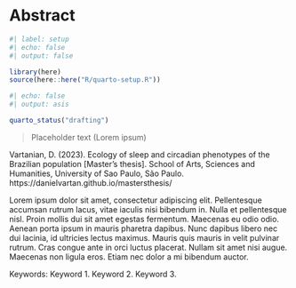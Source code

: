 # Abstract {.unnumbered}

```r
#| label: setup
#| echo: false
#| output: false

library(here)
source(here::here("R/quarto-setup.R"))
```

```r
#| echo: false
#| output: asis

quarto_status("drafting")
```

> Placeholder text (Lorem ipsum)

Vartanian, D. (2023). Ecology of sleep and circadian phenotypes of the 
Brazilian population [Master's thesis]. School of Arts, Sciences and Humanities,
University of Sao Paulo, São Paulo. https://danielvartan.github.io/mastersthesis/

Lorem ipsum dolor sit amet, consectetur adipiscing elit. Pellentesque accumsan rutrum lacus, vitae iaculis nisi bibendum in. Nulla et pellentesque nisl. Proin mollis dui sit amet egestas fermentum. Maecenas eu odio odio. Aenean porta ipsum in mauris pharetra dapibus. Nunc dapibus libero nec dui lacinia, id ultricies lectus maximus. Mauris quis mauris in velit pulvinar rutrum. Cras congue ante in orci luctus placerat. Nullam sit amet nisi augue. Maecenas non ligula eros. Etiam nec dolor a mi bibendum auctor.

Keywords: Keyword 1. Keyword 2. Keyword 3.
